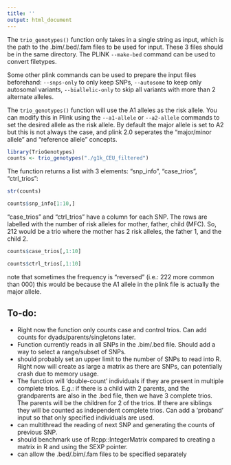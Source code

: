```yaml
---
title: ''
output: html_document
---
```


The `trio_genotypes()` function only takes in a single string as input, which is the path to the .bim/.bed/.fam files to be used for input. These 3 files should be in the same directory. The PLINK `--make-bed` command can be used to convert filetypes.

Some other plink commands can be used to prepare the input files beforehand: `--snps-only` to only keep SNPs, `--autosome` to keep only autosomal variants, `--biallelic-only` to skip all variants with more than 2 alternate alleles.
  
The `trio_genotypes()` function will use the A1 alleles as the risk allele. You can modify this in Plink using the  `--a1-allele` or `--a2-allele` commands to set the desired allele as the risk allele. By default the major allele is set to A2 but this is not always the case, and plink 2.0 seperates the "major/minor allele" and "reference allele" concepts.  


```r
library(TrioGenotypes)
counts <- trio_genotypes("./g1k_CEU_filtered")
```

The function returns a list with 3 elements: "snp_info", "case_trios", "ctrl_trios":  

```r
str(counts)
```

```r
counts$snp_info[1:10,]
```

"case_trios" and "ctrl_trios" have a column for each SNP. The rows are labelled with the number of risk alleles for mother, father, child (MFC). So, 212 would be a trio where the mother has 2 risk alleles, the father 1, and the child 2.

```r
counts$case_trios[,1:10]
```

```r
counts$ctrl_trios[,1:10]
```

note that sometimes the frequency is "reversed" (i.e.: 222 more common than 000) this would be because the A1 allele in the plink file is actually the major allele.  

## To-do:

* Right now the function only counts case and control trios. Can add counts for dyads/parents/singletons later.
* Function currently reads in all SNPs in the .bim/.bed file. Should add a way to select a range/subset of SNPs.
* should probably set an upper limit to the number of SNPs to read into R. Right now will create as large a matrix as there are SNPs, can potentially crash due to memory usage.
* The function will 'double-count' individuals if they are present in multiple complete trios. E.g.: if there is a child with 2 parents, and the grandparents are also in the .bed file, then we have 3 complete trios. The parents will be the children for 2 of the trios. If there are siblings they will be counted as independent complete trios. Can add a 'proband' input so that only specified individuals are used.
* can multithread the reading of next SNP and generating the counts of previous SNP.
* should benchmark use of Rcpp::IntegerMatrix compared to creating a matrix in R and using the SEXP pointer.
* can allow the .bed/.bim/.fam files to be specified separately


